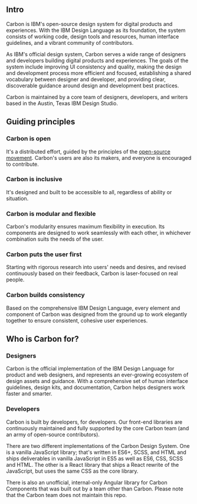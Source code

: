 
<PageHeader title="About Carbon" />

## Intro

Carbon is IBM's open-source design system for digital products and experiences. With the IBM Design Language as its foundation, the system consists of working code, design tools and resources, human interface guidelines, and a vibrant community of contributors.

As IBM's official design system, Carbon serves a wide range of designers and developers building digital products and experiences. The goals of the system include improving UI consistency and quality, making the design and development process more efficient and focused, establishing a shared vocabulary between designer and developer, and providing clear, discoverable guidance around design and development best practices.

Carbon is maintained by a core team of designers, developers, and writers based in the Austin, Texas IBM Design Studio.

## Guiding principles

### Carbon is open
It's a distributed effort, guided by the principles of the [open-source movement](https://en.wikipedia.org/wiki/Open-source-software_movement). Carbon's users are also its makers, and everyone is encouraged to contribute.

### Carbon is inclusive
It's designed and built to be accessible to all, regardless of ability or situation.

### Carbon is modular and flexible
Carbon's modularity ensures maximum flexibility in execution. Its components are designed to work seamlessly with each other, in whichever combination suits the needs of the user.

### Carbon puts the user first
Starting with rigorous research into users' needs and desires, and revised continuously based on their feedback, Carbon is laser-focused on real people.

### Carbon builds consistency
Based on the comprehensive IBM Design Language, every element and component of Carbon was designed from the ground up to work elegantly together to ensure consistent, cohesive user experiences.


## Who is Carbon for?

### Designers

Carbon is the official implementation of the IBM Design Language for product and web designers, and represents an ever-growing ecosystem of design assets and guidance. With a comprehensive set of human interface guidelines, design kits, and documentation, Carbon helps designers work faster and smarter.  

### Developers
Carbon is built by developers, for developers. Our front-end libraries are continuously maintained and fully supported by the core Carbon team (and an army of open-source contributors).

There are two different implementations of the Carbon Design System. One is a vanilla JavaScript library; that's written in ES6+, SCSS, and HTML and ships deliverables in vanilla JavaScript in ES5 as well as ES6, CSS, SCSS and HTML. The other is a React library that ships a React rewrite of the JavaScript, but uses the same CSS as the core library.

There is also an unofficial, internal-only Angular library for Carbon Components that was built out by a team other than Carbon. Please note that the Carbon team does not maintain this repo.
